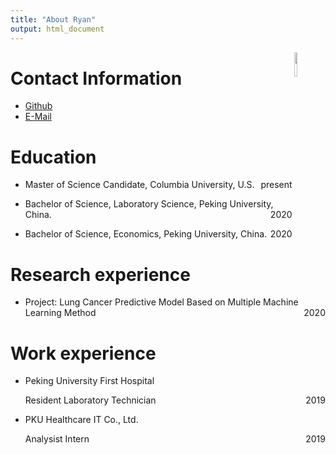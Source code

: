 ```yaml
---
title: "About Ryan"
output: html_document
---
```


<img src = "./pic/resume.jpg" style = "width:10%" align="right">

# Contact Information 

- [Github](https://github.com/MefiMefi)
- [E-Mail](mailto:<rw2844@cumc.columbia.edu>)



# Education

- Master of Science Candidate, Columbia University, U.S. [present]{style="float:right"}

- Bachelor of Science, Laboratory Science, Peking University, China. [2020]{style="float:right"}

- Bachelor of Science, Economics, Peking University, China. [2020]{style="float:right"}

# Research experience

- Project: Lung Cancer Predictive Model Based on Multiple Machine Learning Method [2020]{style="float:right"}


# Work experience

- Peking University First Hospital

  Resident Laboratory Technician [2019]{style="float:right"}

- PKU Healthcare IT Co., Ltd.  

  Analysist Intern[2019]{style="float:right"}
